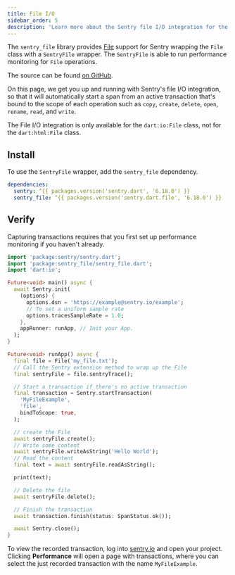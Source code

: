 ```yaml
---
title: File I/O
sidebar_order: 5
description: 'Learn more about the Sentry file I/O integration for the Dart SDK.'
---
```


The `sentry_file` library provides [File](https://api.dart.dev/stable/2.18.5/dart-io/File-class.html) support for Sentry wrapping the `File` class with a `SentryFile` wrapper. The `SentryFile` is able to run performance monitoring for `File` operations.

The source can be found [on GitHub](https://github.com/getsentry/sentry-dart/tree/main/file/).

On this page, we get you up and running with Sentry's file I/O integration, so that it will automatically start a span from an active transaction that's bound to the scope of each operation such as `copy`, `create`, `delete`, `open`, `rename`, `read`, and `write`.

<Note>

The File I/O integration is only available for the `dart:io:File` class, not for the `dart:html:File` class.

</Note>

## Install

To use the `SentryFile` wrapper, add the `sentry_file` dependency.

```yml {filename:pubspec.yaml}
dependencies:
  sentry: ^{{ packages.version('sentry.dart', '6.18.0') }}
  sentry_file: ^{{ packages.version('sentry.dart.file', '6.18.0') }}
```

## Verify

<Note>

Capturing transactions requires that you first <PlatformLink to="/performance/">set up performance monitoring</PlatformLink> if you haven't already.

</Note>

```dart
import 'package:sentry/sentry.dart';
import 'package:sentry_file/sentry_file.dart';
import 'dart:io';

Future<void> main() async {
  await Sentry.init(
    (options) {
      options.dsn = 'https://example@sentry.io/example';
      // To set a uniform sample rate
      options.tracesSampleRate = 1.0;
    },
    appRunner: runApp, // Init your App.
  );
}

Future<void> runApp() async {
  final file = File('my_file.txt');
  // Call the Sentry extension method to wrap up the File
  final sentryFile = file.sentryTrace();

  // Start a transaction if there's no active transaction
  final transaction = Sentry.startTransaction(
    'MyFileExample',
    'file',
    bindToScope: true,
  );

  // create the File
  await sentryFile.create();
  // Write some content
  await sentryFile.writeAsString('Hello World');
  // Read the content
  final text = await sentryFile.readAsString();

  print(text);

  // Delete the file
  await sentryFile.delete();

  // Finish the transaction
  await transaction.finish(status: SpanStatus.ok());

  await Sentry.close();
}
```

To view the recorded transaction, log into [sentry.io](https://sentry.io) and open your project. Clicking **Performance** will open a page with transactions, where you can select the just recorded transaction with the name `MyFileExample`.
